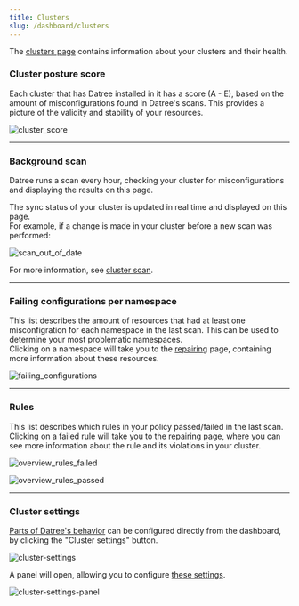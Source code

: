```yaml
---
title: Clusters
slug: /dashboard/clusters
---
```


The [clusters page](https://app.datree.io/clusters) contains information about your clusters and their health.

### Cluster posture score

Each cluster that has Datree installed in it has a score (A - E), based on the amount of misconfigurations found in Datree's scans. This provides a picture of the validity and stability of your resources.

![cluster_score](/img/dashboard/overview/cluster-score.png)

---

### Background scan

Datree runs a scan every hour, checking your cluster for misconfigurations and displaying the results on this page.

The sync status of your cluster is updated in real time and displayed on this page.  
For example, if a change is made in your cluster before a new scan was performed:

![scan_out_of_date](/img/dashboard/overview/scan-out-of-date.png)

For more information, see [cluster scan](/configuration/cluster-scan).

---

### Failing configurations per namespace

This list describes the amount of resources that had at least one misconfigration for each namespace in the last scan. This can be used to determine your most problematic namespaces.  
Clicking on a namespace will take you to the [repairing](/dashboard/repairing) page, containing more information about these resources.

![failing_configurations](/img/dashboard/overview/failing-configurations.png)

---

### Rules

This list describes which rules in your policy passed/failed in the last scan.  
Clicking on a failed rule will take you to the [repairing](/dashboard/repairing) page, where you can see more information about the rule and its violations in your cluster.

![overview_rules_failed](/img/dashboard/overview/rules-list-failed.png)

![overview_rules_passed](/img/dashboard/overview/rules-list-passed.png)

---

### Cluster settings

[Parts of Datree's behavior](/configuration/behavior#dashboard-vs-helm-chart-configuration) can be configured directly from the dashboard, by clicking the "Cluster settings" button.

![cluster-settings](/img/dashboard/overview/cluster-settings.png)

A panel will open, allowing you to configure [these settings](/configuration/behavior#dashboard-vs-helm-chart-configuration).

![cluster-settings-panel](/img/dashboard/overview/cluster-settings-panel.png)
